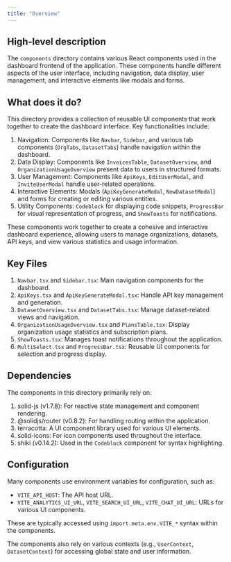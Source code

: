 ```yaml
---
title: "Overview"
---
```


## High-level description
The `components` directory contains various React components used in the dashboard frontend of the application. These components handle different aspects of the user interface, including navigation, data display, user management, and interactive elements like modals and forms.

## What does it do?
This directory provides a collection of reusable UI components that work together to create the dashboard interface. Key functionalities include:

1. Navigation: Components like `Navbar`, `Sidebar`, and various tab components (`OrgTabs`, `DatasetTabs`) handle navigation within the dashboard.
2. Data Display: Components like `InvoicesTable`, `DatasetOverview`, and `OrganizationUsageOverview` present data to users in structured formats.
3. User Management: Components like `ApiKeys`, `EditUserModal`, and `InviteUserModal` handle user-related operations.
4. Interactive Elements: Modals (`ApiKeyGenerateModal`, `NewDatasetModal`) and forms for creating or editing various entities.
5. Utility Components: `Codeblock` for displaying code snippets, `ProgressBar` for visual representation of progress, and `ShowToasts` for notifications.

These components work together to create a cohesive and interactive dashboard experience, allowing users to manage organizations, datasets, API keys, and view various statistics and usage information.

## Key Files
1. `Navbar.tsx` and `Sidebar.tsx`: Main navigation components for the dashboard.
2. `ApiKeys.tsx` and `ApiKeyGenerateModal.tsx`: Handle API key management and generation.
3. `DatasetOverview.tsx` and `DatasetTabs.tsx`: Manage dataset-related views and navigation.
4. `OrganizationUsageOverview.tsx` and `PlansTable.tsx`: Display organization usage statistics and subscription plans.
5. `ShowToasts.tsx`: Manages toast notifications throughout the application.
6. `MultiSelect.tsx` and `ProgressBar.tsx`: Reusable UI components for selection and progress display.

## Dependencies
The components in this directory primarily rely on:
1. solid-js (v1.7.8): For reactive state management and component rendering.
2. @solidjs/router (v0.8.2): For handling routing within the application.
3. terracotta: A UI component library used for various UI elements.
4. solid-icons: For icon components used throughout the interface.
5. shiki (v0.14.2): Used in the `Codeblock` component for syntax highlighting.

## Configuration
Many components use environment variables for configuration, such as:
- `VITE_API_HOST`: The API host URL.
- `VITE_ANALYTICS_UI_URL`, `VITE_SEARCH_UI_URL`, `VITE_CHAT_UI_URL`: URLs for various UI components.

These are typically accessed using `import.meta.env.VITE_*` syntax within the components.

The components also rely on various contexts (e.g., `UserContext`, `DatasetContext`) for accessing global state and user information.